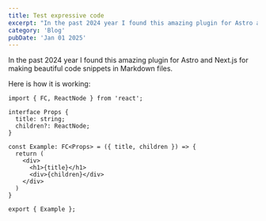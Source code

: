 ```yaml
---
title: Test expressive code
excerpt: "In the past 2024 year I found this amazing plugin for Astro and Next.js for making beautiful code snippets in Markdown files."
category: 'Blog'
pubDate: 'Jan 01 2025'
---
```


In the past 2024 year I found this amazing plugin for Astro and Next.js for making beautiful code snippets in Markdown files.

Here is how it is working:

```tsx title="example.tsx"
import { FC, ReactNode } from 'react';

interface Props {
  title: string;
  children?: ReactNode;
}

const Example: FC<Props> = ({ title, children }) => {
  return (
    <div>
      <h1>{title}</h1>
      <div>{children}</div>
    </div>
  )
}

export { Example };
```
